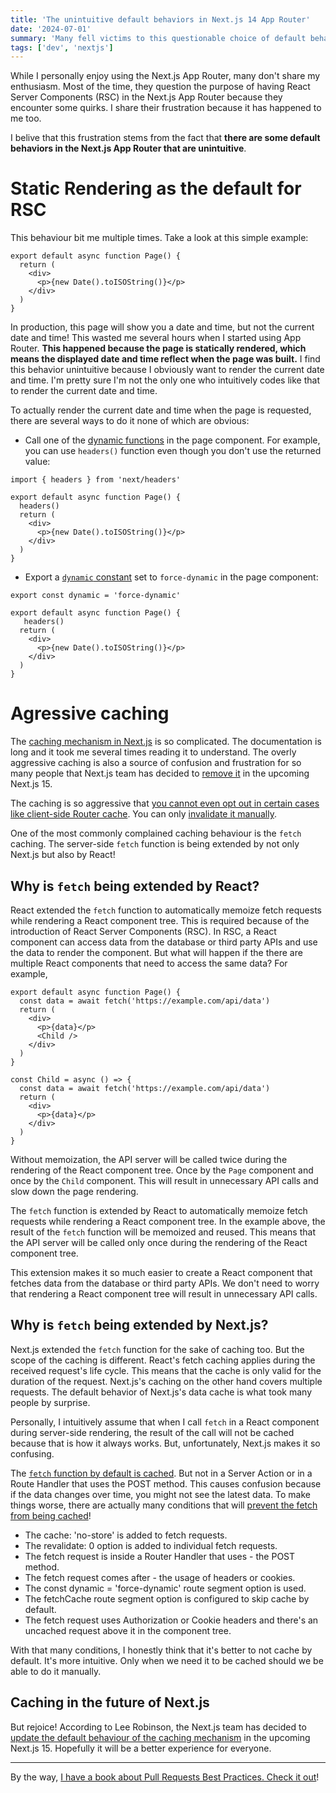 ```yaml
---
title: 'The unintuitive default behaviors in Next.js 14 App Router'
date: '2024-07-01'
summary: 'Many fell victims to this questionable choice of default behaviors'
tags: ['dev', 'nextjs']
---
```


While I personally enjoy using the Next.js App Router, many don't share my enthusiasm. Most of the time, they question the purpose of having React Server Components (RSC) in the Next.js App Router because they encounter some quirks. I share their frustration because it has happened to me too.

I belive that this frustration stems from the fact that **there are some default behaviors in the Next.js App Router that are unintuitive**.

# Static Rendering as the default for RSC

This behaviour bit me multiple times. Take a look at this simple example:

```typescript:app/page.tsx
export default async function Page() {
  return (
    <div>
      <p>{new Date().toISOString()}</p>
    </div>
  )
}
```

In production, this page will show you a date and time, but not the current date and time! This wasted me several hours when I started using App Router. **This happened because the page is statically rendered, which means the displayed date and time reflect when the page was built.** I find this behavior unintuitive because I obviously want to render the current date and time. I'm pretty sure I'm not the only one who intuitively codes like that to render the current date and time.

To actually render the current date and time when the page is requested, there are several ways to do it none of which are obvious:

- Call one of the [dynamic functions](https://nextjs.org/docs/app/building-your-application/rendering/server-components#dynamic-functions) in the page component. For example, you can use `headers()` function even though you don't use the returned value:

```typescript:app/page.tsx
import { headers } from 'next/headers'

export default async function Page() {
  headers()
  return (
    <div>
      <p>{new Date().toISOString()}</p>
    </div>
  )
}
```

- Export a [`dynamic` constant](https://nextjs.org/docs/app/api-reference/file-conventions/route-segment-config#dynamic) set to `force-dynamic` in the page component:

```typescript:app/page.tsx
export const dynamic = 'force-dynamic'

export default async function Page() {
   headers()
  return (
    <div>
      <p>{new Date().toISOString()}</p>
    </div>
  )
}
```

# Agressive caching

The [caching mechanism in Next.js](https://nextjs.org/docs/app/building-your-application/caching) is so complicated. The documentation is long and it took me several times reading it to understand. The overly aggressive caching is also a source of confusion and frustration for so many people that Next.js team has decided to [remove it](https://x.com/leeerob/status/1803824227704877236) in the upcoming Next.js 15.

The caching is so aggressive that [you cannot even opt out in certain cases like client-side Router cache](https://nextjs.org/docs/app/building-your-application/caching#opting-out-3). You can only [invalidate it manually](https://nextjs.org/docs/app/building-your-application/caching#invalidation-1).

One of the most commonly complained caching behaviour is the `fetch` caching. The server-side `fetch` function is being extended by not only Next.js but also by React!

## Why is `fetch` being extended by React?

React extended the `fetch` function to automatically memoize fetch requests while rendering a React component tree. This is required because of the introduction of React Server Components (RSC). In RSC, a React component can access data from the database or third party APIs and use the data to render the component. But what will happen if the there are multiple React components that need to access the same data? For example,

```typescript:app/page.tsx
export default async function Page() {
  const data = await fetch('https://example.com/api/data')
  return (
    <div>
      <p>{data}</p>
      <Child />
    </div>
  )
}

const Child = async () => {
  const data = await fetch('https://example.com/api/data')
  return (
    <div>
      <p>{data}</p>
    </div>
  )
}
```

Without memoization, the API server will be called twice during the rendering of the React component tree. Once by the `Page` component and once by the `Child` component. This will result in unnecessary API calls and slow down the page rendering.

The `fetch` function is extended by React to automatically memoize fetch requests while rendering a React component tree. In the example above, the result of the `fetch` function will be memoized and reused. This means that the API server will be called only once during the rendering of the React component tree.

This extension makes it so much easier to create a React component that fetches data from the database or third party APIs. We don't need to worry that rendering a React component tree will result in unnecessary API calls.

## Why is `fetch` being extended by Next.js?

Next.js extended the `fetch` function for the sake of caching too. But the scope of the caching is different. React's fetch caching applies during the received request's life cycle. This means that the cache is only valid for the duration of the request. Next.js's caching on the other hand covers multiple requests. The default behavior of Next.js's data cache is what took many people by surprise.

Personally, I intuitively assume that when I call `fetch` in a React component during server-side rendering, the result of the call will not be cached because that is how it always works. But, unfortunately, Next.js makes it so confusing.

The [`fetch` function by default is cached](https://nextjs.org/docs/app/building-your-application/data-fetching/fetching-caching-and-revalidating#caching-data). But not in a Server Action or in a Route Handler that uses the POST method. This causes confusion because if the data changes over time, you might not see the latest data. To make things worse, there are actually many conditions that will [prevent the fetch from being cached](https://nextjs.org/docs/app/building-your-application/data-fetching/fetching-caching-and-revalidating#opting-out-of-data-caching)!

- The cache: 'no-store' is added to fetch requests.
- The revalidate: 0 option is added to individual fetch requests.
- The fetch request is inside a Router Handler that uses - the POST method.
- The fetch request comes after - the usage of headers or cookies.
- The const dynamic = 'force-dynamic' route segment option is used.
- The fetchCache route segment option is configured to skip cache by default.
- The fetch request uses Authorization or Cookie headers and there's an uncached request above it in the component tree.

With that many conditions, I honestly think that it's better to not cache by default. It's more intuitive. Only when we need it to be cached should we be able to do it manually.

## Caching in the future of Next.js

But rejoice! According to Lee Robinson, the Next.js team has decided to [update the default behaviour of the caching mechanism](https://x.com/leeerob/status/1803824227704877236) in the upcoming Next.js 15. Hopefully it will be a better experience for everyone.

---

By the way, [I have a book about Pull Requests Best Practices. Check it out](https://pr.nico.fyi)!
